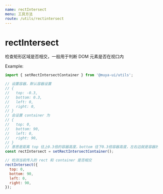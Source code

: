 ```yaml
---
name: rectIntersect
menu: 工具方法
route: /utils/rectintersect
---
```


# rectIntersect

检查矩形区域是否相交，一般用于判断 DOM 元素是否在视口内

Example:

```js
import { setRectIntersectContainer } from '@muya-ui/utils';

// 设置容器，默认容器设置
// {
//   top: -0.3,
//   bottom: 0.3,
//   left: 0,
//   right: 0,
// }
// 会设置 container 为
// {
//   top: 0,
//   bottom: 90,
//   left: 0,
//   right: 90,
// }
// 意思是距离 top 往上0.3倍的容器高度，bottom 往下0.3倍容器高度，左右边就是容器的边
const rectIntersect = setRectIntersectContainer();

// 检测当前传入的 rect 和 container 是否相交
rectIntersect({
  top: 0,
  bottom: 90,
  left: 0,
  right: 90,
});
```
